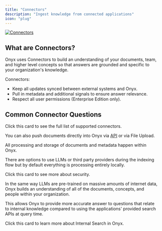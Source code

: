 ```yaml
---
title: "Connectors"
description: "Ingest knowledge from connected applications"
icon: "plug"
---
```


<a href="https://docs.onyx.app/admin/connectors/overview">
  <img src="/assets/overview/core_features/connectors.png" alt="Connectors" noZoom/>
</a>

## What are Connectors?

Onyx uses Connectors to build an understanding of your documents, team,
and higher level concepts so that answers are grounded and specific to your organization's knowledge.

Connectors:
- Keep all updates synced between external systems and Onyx.
- Pull in metadata and additional signals to ensure answer relevance.
- Respect all user permissions (Enterprise Edition only).

## Common Connector Questions

<Card title="What are the supported connectors?" icon="list" href="/admin/connectors/overview#supported-connectors">
  Click this card to see the full list of supported connectors.

  You can also push documents directly into Onyx via [API](/developers/guides/index_files_ingestion_api)
  or via File Upload.
</Card>

<Card title="How do I ensure my data is secure?" icon="lock" href="/admin/connectors/overview#security">
  All processing and storage of documents and metadata happen within Onyx.

  There are options to use LLMs or third party providers during the indexing flow but by default everything is
  processing entirely locally.

  Click this card to see more about security.
</Card>

<Card title="Why are connectors/indexing important?" icon="circle-nodes" href="/overview/core_features/internal_search">
  In the same way LLMs are pre-trained on massive amounts of internet data,
  Onyx builds an understanding of all of the documents, concepts, and people within your organization.

  This allows Onyx to provide more accurate answer to questions that relate to internal knowledge compared to using the
  applications' provided search APIs at query time.

  Click this card to learn more about Internal Search in Onyx.
</Card>
